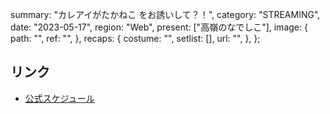   summary: "カレアイがたかねこ をお誘いして？！",
  category: "STREAMING",
  date: "2023-05-17",
  region: "Web",
  present: ["高嶺のなでしこ"],
  image: {
    path: "",
    ref: "",
  },
  recaps: {
    costume: "",
    setlist: [],
    url: "",
  },
};

## リンク

- [公式スケジュール](https://takanenonadeshiko.jp/?p=999)

